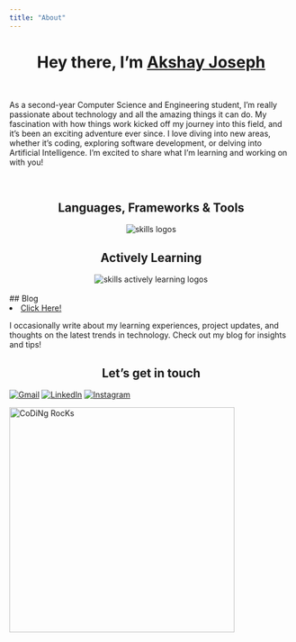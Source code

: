 ```yaml
---
title: "About"
---
```


<h1 align="center">
   
   Hey there, I'm [Akshay Joseph][WEBSITE] 
</h1>

<br />

<div>
  <p align="center">
As a second-year Computer Science and Engineering student, I’m really passionate about technology and all the amazing things it can do. My fascination with how things work kicked off my journey into this field, and it’s been an exciting adventure ever since. I love diving into new areas, whether it's coding, exploring software development, or delving into Artificial Intelligence. I’m excited to share what I’m learning and working on with you!
 
  </p>
</div>
<br/>
<div align="center">
  <h2>Languages, Frameworks & Tools</h2>
  <img src="https://skillicons.dev/icons?i=git,github,html,css,c,py,mysql,vscode" alt="skills logos" />
  <br /> 
  <h2>Actively Learning</h3>
  <img src="https://skillicons.dev/icons?i=py,aws" alt="skills actively learning logos">
</div>
<br/>
## Blog
<li><a href="https://akshayajoseph.github.io/My-Space/">Click Here!</a></li>
I occasionally write about my learning experiences, project updates, and thoughts on the latest trends in technology. Check out my blog for insights and tips!

<h2 align="center"> Let's get in touch </h2>
<div align="center">
  <a href="mailto:akshayjoseph003@gmail.com"><img alt="Gmail" src="https://img.shields.io/badge/Gmail-D14836?style=for-the-badge&logo=gmail&logoColor=white" /></a>
  <a href="www.linkedin.com/in/akshay-joseph-668b49285"><img alt="LinkedIn" src="https://img.shields.io/badge/linkedin-%230077B5.svg?style=for-the-badge&logo=linkedin&logoColor=white" /></a>
  <a href="https://www.instagram.com/akshay.a.joseph/"><img alt="Instagram" src="https://img.shields.io/badge/instagram-%23E4405F.svg?style=for-the-badge&logo=Instagram&logoColor=white" /></a>
</div>
  
[WEBSITE]: https://akshayajoseph.github.io/Personal-Website/
<div align="center">
   <img  src="https://github.com/SP-XD/SP-XD/blob/main/images/dev-working_rounded.gif?raw=true" href="https://github.com/sp-xd" alt="CoDiNg RocKs"  width="400px"/>
</div>
